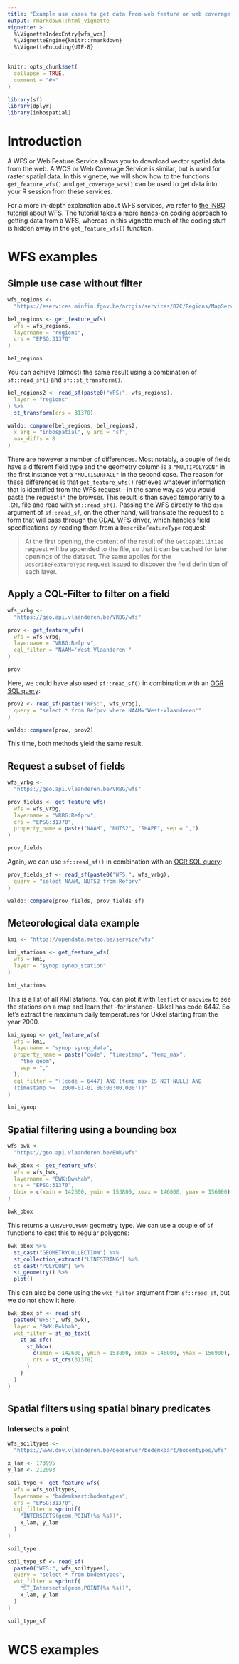 ```yaml
---
title: "Example use cases to get data from web feature or web coverage services."
output: rmarkdown::html_vignette
vignette: >
  %\VignetteIndexEntry{wfs_wcs}
  %\VignetteEngine{knitr::rmarkdown}
  %\VignetteEncoding{UTF-8}
---
```


```r
knitr::opts_chunk$set(
  collapse = TRUE,
  comment = "#>"
)
```

```r
library(sf)
library(dplyr)
library(inbospatial)
```

# Introduction

A WFS or Web Feature Service allows you to download vector spatial data from the web.
A WCS or Web Coverage Service is similar, but is used for raster spatial data.
In this vignette, we will show how to the functions `get_feature_wfs()` and `get_coverage_wcs()` can be used to get data into your R session from these services.

For a more in-depth explanation about WFS services, we refer to [the INBO tutorial about WFS](https://inbo.github.io/tutorials/tutorials/spatial_wfs_services/){target="_BLANK"}.
The tutorial takes a more hands-on coding approach to getting data from a WFS, whereas in this vignette much of the coding stuff is hidden away in the `get_feature_wfs()` function.

# WFS examples

## Simple use case without filter

```r
wfs_regions <-
  "https://eservices.minfin.fgov.be/arcgis/services/R2C/Regions/MapServer/WFSServer" # nolint

bel_regions <- get_feature_wfs(
  wfs = wfs_regions,
  layername = "regions",
  crs = "EPSG:31370"
)

bel_regions
```

You can achieve (almost) the same result using a combination of `sf::read_sf()` and `sf::st_transform()`.

```r
bel_regions2 <- read_sf(paste0("WFS:", wfs_regions),
  layer = "regions"
) %>%
  st_transform(crs = 31370)

waldo::compare(bel_regions, bel_regions2,
  x_arg = "inbospatial", y_arg = "sf",
  max_diffs = 8
)
```

There are however a number of differences.
Most notably, a couple of fields have a different field type and the geometry column is a `"MULTIPOLYGON"` in the first instance yet a `"MULTISURFACE"` in the second case.
The reason for these differences is that `get_feature_wfs()` retrieves whatever information that is identified from the WFS request - in the same way as you would paste the request in the browser.
This result is than saved temporarily to a `.GML` file and read with `sf::read_sf()`.
Passing the WFS directly to the `dsn` argument of `sf::read_sf`, on the other hand, will translate the request to a form that will pass through [the GDAL WFS driver](https://gdal.org/drivers/vector/wfs.html), which handles field specifications by reading them from a `DescribeFeatureType` request:

> At the first opening, the content of the result of the `GetCapabilities` request will be appended to the file, so that it can be cached for later openings of the dataset. The same applies for the `DescribeFeatureType` request issued to discover the field definition of each layer.

## Apply a CQL-Filter to filter on a field

```r
wfs_vrbg <-
  "https://geo.api.vlaanderen.be/VRBG/wfs"

prov <- get_feature_wfs(
  wfs = wfs_vrbg,
  layername = "VRBG:Refprv",
  cql_filter = "NAAM='West-Vlaanderen'"
)

prov
```

Here, we could have also used `sf::read_sf()` in combination with an [OGR SQL query](https://gdal.org/user/ogr_sql_dialect.html):

```r
prov2 <- read_sf(paste0("WFS:", wfs_vrbg),
  query = "select * from Refprv where NAAM='West-Vlaanderen'"
)

waldo::compare(prov, prov2)
```

This time, both methods yield the same result.

## Request a subset of fields

```r
wfs_vrbg <-
  "https://geo.api.vlaanderen.be/VRBG/wfs"

prov_fields <- get_feature_wfs(
  wfs = wfs_vrbg,
  layername = "VRBG:Refprv",
  crs = "EPSG:31370",
  property_name = paste("NAAM", "NUTS2", "SHAPE", sep = ",")
)

prov_fields
```

Again, we can use `sf::read_sf()` in combination with an [OGR SQL query](https://gdal.org/user/ogr_sql_dialect.html):

```r
prov_fields_sf <- read_sf(paste0("WFS:", wfs_vrbg),
  query = "select NAAM, NUTS2 from Refprv"
)

waldo::compare(prov_fields, prov_fields_sf)
```

## Meteorological data example

```r
kmi <- "https://opendata.meteo.be/service/wfs"

kmi_stations <- get_feature_wfs(
  wfs = kmi,
  layer = "synop:synop_station"
)

kmi_stations
```

This is a list of all KMI stations.
You can plot it with `leaflet` or `mapview` to see the stations on a map and learn that -for instance- Ukkel has code 6447.
So let's extract the maximum daily temperatures for Ukkel starting from the year 2000.

```r
kmi_synop <- get_feature_wfs(
  wfs = kmi,
  layername = "synop:synop_data",
  property_name = paste("code", "timestamp", "temp_max",
    "the_geom",
    sep = ","
  ),
  cql_filter = "((code = 6447) AND (temp_max IS NOT NULL) AND
  (timestamp >= '2000-01-01 00:00:00.000'))"
)

kmi_synop
```


## Spatial filtering using a bounding box

```r
wfs_bwk <-
  "https://geo.api.vlaanderen.be/BWK/wfs"

bwk_bbox <- get_feature_wfs(
  wfs = wfs_bwk,
  layername = "BWK:Bwkhab",
  crs = "EPSG:31370",
  bbox = c(xmin = 142600, ymin = 153800, xmax = 146000, ymax = 156900)
)

bwk_bbox
```

This returns a `CURVEPOLYGON` geometry type.
We can use a couple of `sf` functions to cast this to regular polygons:

```r
bwk_bbox %>%
  st_cast("GEOMETRYCOLLECTION") %>%
  st_collection_extract("LINESTRING") %>%
  st_cast("POLYGON") %>%
  st_geometry() %>%
  plot()
```

This can also be done using the `wkt_filter` argument from `sf::read_sf`, but we do not show it here.

```r
bwk_bbox_sf <- read_sf(
  paste0("WFS:", wfs_bwk),
  layer = "BWK:Bwkhab",
  wkt_filter = st_as_text(
    st_as_sfc(
      st_bbox(
        c(xmin = 142600, ymin = 153800, xmax = 146000, ymax = 156900),
        crs = st_crs(31370)
      )
    )
  )
)
```


## Spatial filters using spatial binary predicates

### Intersects a point

```r
wfs_soiltypes <-
  "https://www.dov.vlaanderen.be/geoserver/bodemkaart/bodemtypes/wfs"

x_lam <- 173995
y_lam <- 212093

soil_type <- get_feature_wfs(
  wfs = wfs_soiltypes,
  layername = "bodemkaart:bodemtypes",
  crs = "EPSG:31370",
  cql_filter = sprintf(
    "INTERSECTS(geom,POINT(%s %s))",
    x_lam, y_lam
  )
)

soil_type
```

```r
soil_type_sf <- read_sf(
  paste0("WFS:", wfs_soiltypes),
  query = "select * from bodemtypes",
  wkt_filter = sprintf(
    "ST_Intersects(geom,POINT(%s %s))",
    x_lam, y_lam
  )
)

soil_type_sf
```

# WCS examples

